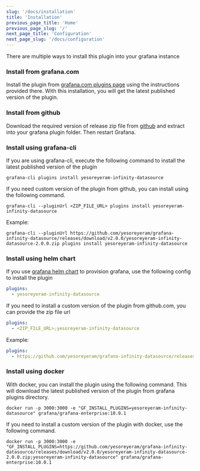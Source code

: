 ```yaml
---
slug: '/docs/installation'
title: 'Installation'
previous_page_title: 'Home'
previous_page_slug: '/'
next_page_title: 'Configuration'
next_page_slug: '/docs/configuration'
---
```


There are multiple ways to install this plugin into your grafana instance

### Install from grafana.com

Install the plugin from [grafana.com plugins page](https://grafana.com/grafana/plugins/yesoreyeram-infinity-datasource/?tab=installation) using the instructions provided there. With this installation, you will get the latest published version of the plugin.

### Install from github

Download the required version of release zip file from [github](https://github.com/yesoreyeram/grafana-infinity-datasource/releases) and extract into your grafana plugin folder. Then restart Grafana.

### Install using grafana-cli

If you are using grafana-cli, execute the following command to install the latest published version of the plugin

```shell
grafana-cli plugins install yesoreyeram-infinity-datasource
```

If you need custom version of the plugin from github, you can install using the following command.

```shell
grafana-cli --pluginUrl <ZIP_FILE_URL> plugins install yesoreyeram-infinity-datasource
```

Example:

```shell
grafana-cli --pluginUrl https://github.com/yesoreyeram/grafana-infinity-datasource/releases/download/v2.0.0/yesoreyeram-infinity-datasource-2.0.0.zip plugins install yesoreyeram-infinity-datasource
```

### Install using helm chart

If you use [grafana helm chart](https://github.com/grafana/helm-charts/blob/grafana-6.32.12/charts/grafana/values.yaml#L482) to provision grafana, use the following config to install the plugin

```yml
plugins:
  - yesoreyeram-infinity-datasource
```

If you need to install a custom version of the plugin from github.com, you can provide the zip file url

```yml
plugins:
  - <ZIP_FILE_URL>;yesoreyeram-infinity-datasource
```

Example:

```yml
plugins:
  - https://github.com/yesoreyeram/grafana-infinity-datasource/releases/download/v2.0.0/yesoreyeram-infinity-datasource-2.0.0.zip;yesoreyeram-infinity-datasource
```

### Install using docker

With docker, you can install the plugin using the following command. This will download the latest published version of the plugin from grafana plugins directory.

```shell
docker run -p 3000:3000 -e "GF_INSTALL_PLUGINS=yesoreyeram-infinity-datasource" grafana/grafana-enterprise:10.0.1
```

If you need to install a custom version of the plugin with docker, use the following command.

```shell
docker run -p 3000:3000 -e "GF_INSTALL_PLUGINS=https://github.com/yesoreyeram/grafana-infinity-datasource/releases/download/v2.0.0/yesoreyeram-infinity-datasource-2.0.0.zip;yesoreyeram-infinity-datasource" grafana/grafana-enterprise:10.0.1
```
